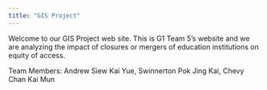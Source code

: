 ```yaml
---
title: "GIS Project"
---
```


Welcome to our GIS Project web site. This is G1 Team 5's website and we are analyzing the impact of closures or mergers of education institutions on equity of access.

Team Members: Andrew Siew Kai Yue, Swinnerton Pok Jing Kai, Chevy Chan Kai Mun
